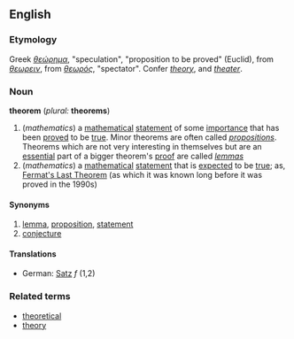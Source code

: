 ==English==
===Etymology===
Greek ''[[θεώρημα]]'', "speculation", "proposition to be proved" (Euclid), from ''[[θεωρειν]]'', from ''[[θεωρός]]'', "spectator". Confer ''[[theory]]'', and ''[[theater]]''.
===Noun===
'''theorem''' (''plural:'' '''theorems''')
#(''mathematics'') a [[mathematical]] [[statement]] of some [[importance]] that has been [[prove]]d to be [[true]]. Minor theorems are often called ''[[proposition]]s''. Theorems which are not very interesting in themselves but are an [[essential]] part of a bigger theorem's [[proof]] are called ''[[lemma]]s''
#(''mathematics'') a [[mathematical]] [[statement]] that is [[expected]] to be [[true]]; as, [[Fermat's Last Theorem]] (as which it was known long before it was proved in the 1990s)
====Synonyms====
# [[lemma]], [[proposition]], [[statement]]
# [[conjecture]]
====Translations====
*German: [[Satz]] ''f'' (1,2)

===Related terms===
*[[theoretical]]
*[[theory]]